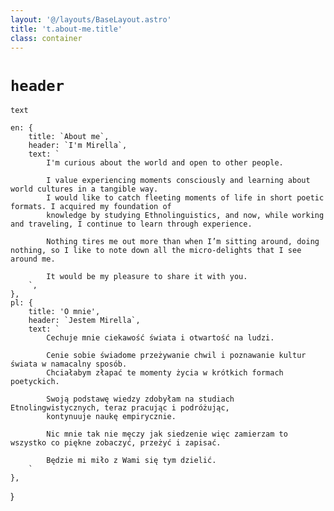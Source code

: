 ```yaml
---
layout: '@/layouts/BaseLayout.astro'
title: 't.about-me.title'
class: container
---
```


# `header`

`text`

    en: {
        title: `About me`,
        header: `I'm Mirella`,
        text: `
            I'm curious about the world and open to other people.

            I value experiencing moments consciously and learning about world cultures in a tangible way.
            I would like to catch fleeting moments of life in short poetic formats. I acquired my foundation of 
            knowledge by studying Ethnolinguistics, and now, while working and traveling, I continue to learn through experience.
            
            Nothing tires me out more than when I’m sitting around, doing nothing, so I like to note down all the micro-delights that I see around me.

            It would be my pleasure to share it with you.
        `,
    },
    pl: {
        title: 'O mnie',
        header: `Jestem Mirella`,
        text: `
            Cechuje mnie ciekawość świata i otwartość na ludzi.

            Cenie sobie świadome przeżywanie chwil i poznawanie kultur świata w namacalny sposób.
            Chciałabym złapać te momenty życia w krótkich formach poetyckich.

            Swoją podstawę wiedzy zdobyłam na studiach Etnolingwistycznych, teraz pracując i podróżując,
            kontynuuje naukę empirycznie.

            Nic mnie tak nie męczy jak siedzenie więc zamierzam to wszystko co piękne zobaczyć, przeżyć i zapisać.

            Będzie mi miło z Wami się tym dzielić. 
        `
    },
}